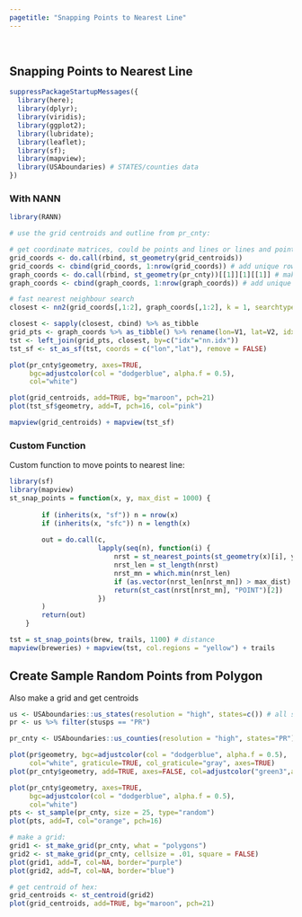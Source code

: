 ```yaml
---
pagetitle: "Snapping Points to Nearest Line"
---
```


<br>

## Snapping Points to Nearest Line


```r

suppressPackageStartupMessages({
  library(here);
  library(dplyr);
  library(viridis);
  library(ggplot2);
  library(lubridate);
  library(leaflet);
  library(sf);
  library(mapview);
  library(USAboundaries) # STATES/counties data
})

```

### With NANN

```r

library(RANN)

# use the grid centroids and outline from pr_cnty:

# get coordinate matrices, could be points and lines or lines and points
grid_coords <- do.call(rbind, st_geometry(grid_centroids))
grid_coords <- cbind(grid_coords, 1:nrow(grid_coords)) # add unique row ID
graph_coords <- do.call(rbind, st_geometry(pr_cnty))[[1]][1][[1]] # make as vector
graph_coords <- cbind(graph_coords, 1:nrow(graph_coords)) # add unique row ID

# fast nearest neighbour search
closest <- nn2(grid_coords[,1:2], graph_coords[,1:2], k = 1, searchtype = "radius", radius = 0.019) # about ~800 meters

closest <- sapply(closest, cbind) %>% as_tibble
grid_pts <- graph_coords %>% as_tibble() %>% rename(lon=V1, lat=V2, idx=V3)
tst <- left_join(grid_pts, closest, by=c("idx"="nn.idx"))
tst_sf <- st_as_sf(tst, coords = c("lon","lat"), remove = FALSE)

plot(pr_cnty$geometry, axes=TRUE, 
     bgc=adjustcolor(col = "dodgerblue", alpha.f = 0.5),
     col="white")

plot(grid_centroids, add=TRUE, bg="maroon", pch=21)
plot(tst_sf$geometry, add=T, pch=16, col="pink")

mapview(grid_centroids) + mapview(tst_sf)

```


### Custom Function

Custom function to move points to nearest line:

```r
library(sf)
library(mapview)
st_snap_points = function(x, y, max_dist = 1000) {
        
        if (inherits(x, "sf")) n = nrow(x)
        if (inherits(x, "sfc")) n = length(x)
        
        out = do.call(c,
                      lapply(seq(n), function(i) {
                          nrst = st_nearest_points(st_geometry(x)[i], y)
                          nrst_len = st_length(nrst)
                          nrst_mn = which.min(nrst_len)
                          if (as.vector(nrst_len[nrst_mn]) > max_dist) return(st_geometry(x)[i])
                          return(st_cast(nrst[nrst_mn], "POINT")[2])
                      })
        )
        return(out)
    }

tst = st_snap_points(brew, trails, 1100) # distance 
mapview(breweries) + mapview(tst, col.regions = "yellow") + trails
```


## Create Sample Random Points from Polygon

Also make a grid and get centroids

```r

us <- USAboundaries::us_states(resolution = "high", states=c()) # all states
pr <- us %>% filter(stusps == "PR")

pr_cnty <- USAboundaries::us_counties(resolution = "high", states="PR") %>% filter(name=="Vieques")

plot(pr$geometry, bgc=adjustcolor(col = "dodgerblue", alpha.f = 0.5), 
     col="white", graticule=TRUE, col_graticule="gray", axes=TRUE)
plot(pr_cnty$geometry, add=TRUE, axes=FALSE, col=adjustcolor("green3",alpha=0.2))

plot(pr_cnty$geometry, axes=TRUE, 
     bgc=adjustcolor(col = "dodgerblue", alpha.f = 0.5),
     col="white")
pts <- st_sample(pr_cnty, size = 25, type="random")
plot(pts, add=T, col="orange", pch=16)

# make a grid:
grid1 <- st_make_grid(pr_cnty, what = "polygons")
grid2 <- st_make_grid(pr_cnty, cellsize = .01, square = FALSE)
plot(grid1, add=T, col=NA, border="purple")
plot(grid2, add=T, col=NA, border="blue")

# get centroid of hex:
grid_centroids <- st_centroid(grid2)
plot(grid_centroids, add=TRUE, bg="maroon", pch=21)

```

